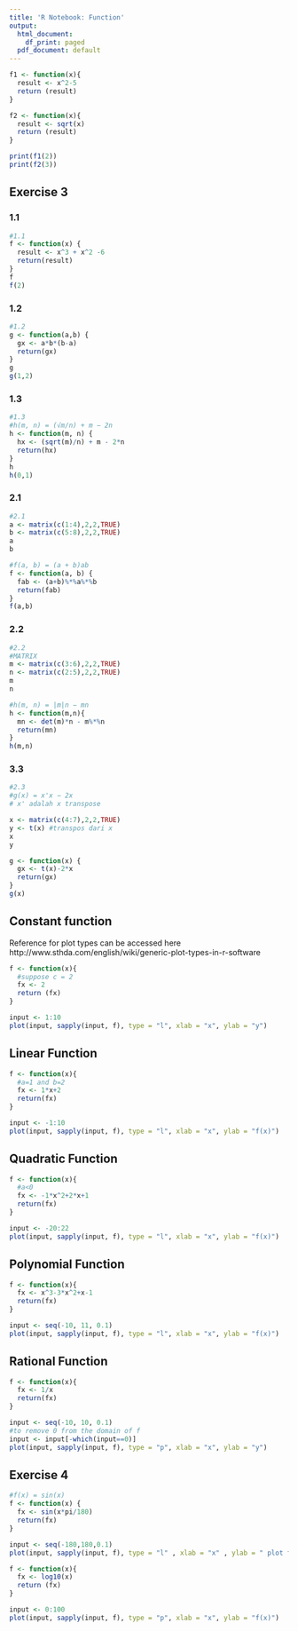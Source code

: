 ```yaml
---
title: 'R Notebook: Function'
output:
  html_document:
    df_print: paged
  pdf_document: default
---
```



```r
f1 <- function(x){
  result <- x^2-5
  return (result)
}

f2 <- function(x){
  result <- sqrt(x)
  return (result)
}
```


```r
print(f1(2))
print(f2(3))
```

## Exercise 3

### 1.1
```r
#1.1
f <- function(x) {
  result <- x^3 + x^2 -6
  return(result)
}
f
f(2)
```
### 1.2
```r
#1.2
g <- function(a,b) {
  gx <- a*b*(b-a)
  return(gx)
}
g
g(1,2)
```
### 1.3
```r
#1.3
#h(m, n) = (√m/n) + m − 2n
h <- function(m, n) {
  hx <- (sqrt(m)/n) + m - 2*n
  return(hx)
}
h
h(0,1)
```
### 2.1
```r
#2.1
a <- matrix(c(1:4),2,2,TRUE)
b <- matrix(c(5:8),2,2,TRUE)
a
b
```
```r
#f(a, b) = (a + b)ab
f <- function(a, b) {
  fab <- (a+b)%*%a%*%b
  return(fab)
}
f(a,b)
```
### 2.2
```r
#2.2
#MATRIX
m <- matrix(c(3:6),2,2,TRUE)
n <- matrix(c(2:5),2,2,TRUE)
m
n
```

```r
#h(m, n) = |m|n − mn
h <- function(m,n){
  mn <- det(m)*n - m%*%n
  return(mn)
}
h(m,n)
```
### 3.3
```r
#2.3
#g(x) = x'x − 2x 
# x' adalah x transpose

x <- matrix(c(4:7),2,2,TRUE)
y <- t(x) #transpos dari x
x
y
```
```r
g <- function(x) {
  gx <- t(x)-2*x
  return(gx)
}
g(x)
```

## Constant function

Reference for plot types can be accessed here http://www.sthda.com/english/wiki/generic-plot-types-in-r-software
```r
f <- function(x){
  #suppose c = 2
  fx <- 2
  return (fx)
}

input <- 1:10
plot(input, sapply(input, f), type = "l", xlab = "x", ylab = "y")
```

## Linear Function

```r
f <- function(x){
  #a=1 and b=2
  fx <- 1*x+2
  return(fx)
}

input <- -1:10
plot(input, sapply(input, f), type = "l", xlab = "x", ylab = "f(x)")
```
## Quadratic Function
```r
f <- function(x){
  #a<0
  fx <- -1*x^2+2*x+1
  return(fx)
}

input <- -20:22
plot(input, sapply(input, f), type = "l", xlab = "x", ylab = "f(x)")
```
## Polynomial Function
```r
f <- function(x){
  fx <- x^3-3*x^2+x-1
  return(fx)
}

input <- seq(-10, 11, 0.1)
plot(input, sapply(input, f), type = "l", xlab = "x", ylab = "f(x)")
```
## Rational Function
```r
f <- function(x){
  fx <- 1/x
  return(fx)
}

input <- seq(-10, 10, 0.1)
#to remove 0 from the domain of f
input <- input[-which(input==0)]
plot(input, sapply(input, f), type = "p", xlab = "x", ylab = "y")
```


## Exercise 4
```r
#f(x) = sin(x)
f <- function(x) {
  fx <- sin(x*pi/180)
  return(fx)
}

input <- seq(-180,180,0.1)
plot(input, sapply(input, f), type = "l" , xlab = "x" , ylab = " plot f(x)" )
```
```r
f <- function(x){
  fx <- log10(x)
  return (fx)
}

input <- 0:100
plot(input, sapply(input, f), type = "p", xlab = "x", ylab = "f(x)")
```